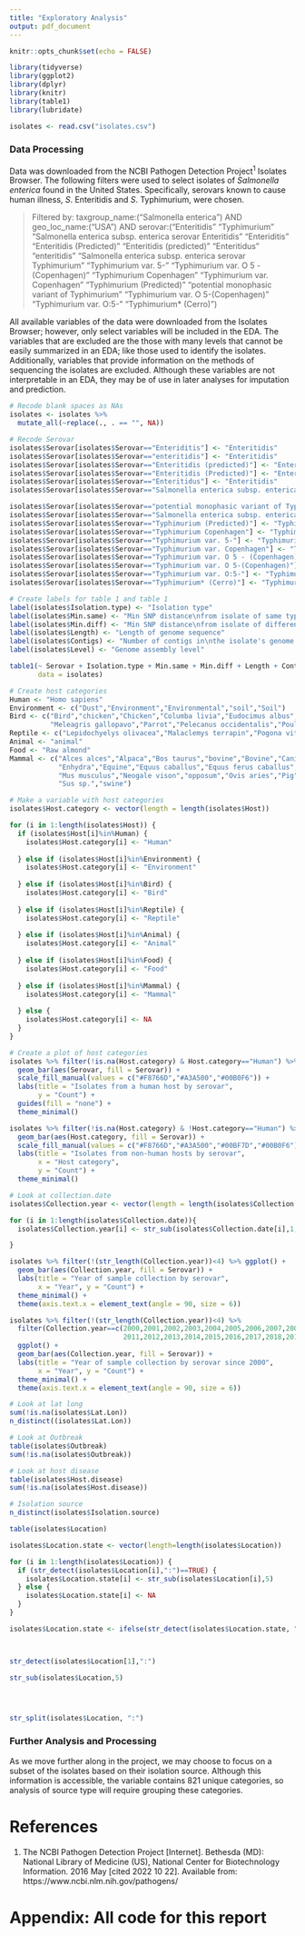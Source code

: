 ```yaml
---
title: "Exploratory Analysis"
output: pdf_document
---
```


```r
knitr::opts_chunk$set(echo = FALSE)
```

```r
library(tidyverse)
library(ggplot2)
library(dplyr)
library(knitr)
library(table1)
library(lubridate)

```

```r
isolates <- read.csv("isolates.csv")

```

### Data Processing
Data was downloaded from the NCBI Pathogen Detection Project^1^ Isolates Browser. The following filters were used to select isolates of *Salmonella enterica* found in the United States. Specifically, serovars known to cause human illness, *S*. Enteritidis and *S*. Typhimurium, were chosen.

> Filtered by: taxgroup_name:("Salmonella enterica") AND geo_loc_name:("USA") AND serovar:("Enteritidis" "Typhimurium" "Salmonella enterica subsp. enterica serovar Enteritidis" "Enteriditis" "Enteritidis (Predicted)" "Enteritidis (predicted)" "Enteritidus" "enteritidis" "Salmonella enterica subsp. enterica serovar Typhimurium" "Typhimurium var. 5-" "Typhimurium var. O 5 - (Copenhagen)" "Typhimurium Copenhagen" "Typhimurium var. Copenhagen" "Typhimurium (Predicted)" "potential monophasic variant of Typhimurium" "Typhimurium var. O 5-(Copenhagen)" "Typhimurium var. O:5-" "Typhimurium* (Cerro)")

All available variables of the data were downloaded from the Isolates Browser; however, only select variables will be included in the EDA. The variables that are excluded are the those with many levels that cannot be easily summarized in an EDA; like those used to identify the isolates. Additionally, variables that provide information on the methods of sequencing the isolates are excluded. Although these variables are not interpretable in an EDA, they may be of use in later analyses for imputation and prediction.

```r
# Recode blank spaces as NAs
isolates <- isolates %>% 
  mutate_all(~replace(., . == "", NA))

# Recode Serovar
isolates$Serovar[isolates$Serovar=="Enteriditis"] <- "Enteritidis"
isolates$Serovar[isolates$Serovar=="enteritidis"] <- "Enteritidis"
isolates$Serovar[isolates$Serovar=="Enteritidis (predicted)"] <- "Enteritidis"
isolates$Serovar[isolates$Serovar=="Enteritidis (Predicted)"] <- "Enteritidis"
isolates$Serovar[isolates$Serovar=="Enteritidus"] <- "Enteritidis"
isolates$Serovar[isolates$Serovar=="Salmonella enterica subsp. enterica serovar Enteritidis"] <- "Enteritidis"

isolates$Serovar[isolates$Serovar=="potential monophasic variant of Typhimurium"] <- "Typhimurium (Monophasic)"
isolates$Serovar[isolates$Serovar=="Salmonella enterica subsp. enterica serovar Typhimurium"] <- "Typhimurium"
isolates$Serovar[isolates$Serovar=="Typhimurium (Predicted)"] <- "Typhimurium"
isolates$Serovar[isolates$Serovar=="Typhimurium Copenhagen"] <- "Typhimurium (Copenhagen)"
isolates$Serovar[isolates$Serovar=="Typhimurium var. 5-"] <- "Typhimurium (Copenhagen)"
isolates$Serovar[isolates$Serovar=="Typhimurium var. Copenhagen"] <- "Typhimurium (Copenhagen)"
isolates$Serovar[isolates$Serovar=="Typhimurium var. O 5 - (Copenhagen)"] <- "Typhimurium (Copenhagen)"
isolates$Serovar[isolates$Serovar=="Typhimurium var. O 5-(Copenhagen)"] <- "Typhimurium (Copenhagen)"
isolates$Serovar[isolates$Serovar=="Typhimurium var. O:5-"] <- "Typhimurium (Copenhagen)"
isolates$Serovar[isolates$Serovar=="Typhimurium* (Cerro)"] <- "Typhimurium (Cerro)"

```

```r
# Create labels for table 1 and table 1
label(isolates$Isolation.type) <- "Isolation type"
label(isolates$Min.same) <- "Min SNP distance\nfrom isolate of same type"
label(isolates$Min.diff) <- "Min SNP distance\nfrom isolate of different type"
label(isolates$Length) <- "Length of genome sequence"
label(isolates$Contigs) <- "Number of contigs in\nthe isolate's genome assembly"
label(isolates$Level) <- "Genome assembly level"

table1(~ Serovar + Isolation.type + Min.same + Min.diff + Length + Contigs + Level, 
       data = isolates)

```

```r
# Create host categories
Human <- "Homo sapiens"
Environment <- c("Dust","Environment","Environmental","soil","Soil")
Bird <- c("Bird","chicken","Chicken","Columba livia","Eudocimus albus","Gallus gallus","Gallus gallus domesticus",
          "Meleagris gallopavo","Parrot","Pelecanus occidentalis","Poultry","Spinus pinus","turkey","Turkey")
Reptile <- c("Lepidochyelys olivacea","Malaclemys terrapin","Pogona vitticeps","SNAKE","Terrepene carolina")
Animal <- "animal"
Food <- "Raw almond"
Mammal <- c("Alces alces","Alpaca","Bos taurus","bovine","Bovine","Canis sp.","Cat","cattle","cow","Deer","Dog",
            "Enhydra","Equine","Equus caballus","Equus ferus caballus","Horse","Lama glama","lamb","mouse",
            "Mus musculus","Neogale vison","opposum","Ovis aries","Pig","porcine","Rabbit","rodent","Sus scrofa",
            "Sus sp.","swine")

# Make a variable with host categories
isolates$Host.category <- vector(length = length(isolates$Host))

for (i in 1:length(isolates$Host)) {
  if (isolates$Host[i]%in%Human) {
    isolates$Host.category[i] <- "Human"
    
  } else if (isolates$Host[i]%in%Environment) {
    isolates$Host.category[i] <- "Environment"
    
  } else if (isolates$Host[i]%in%Bird) {
    isolates$Host.category[i] <- "Bird"
      
  } else if (isolates$Host[i]%in%Reptile) {
    isolates$Host.category[i] <- "Reptile"
    
  } else if (isolates$Host[i]%in%Animal) {
    isolates$Host.category[i] <- "Animal"
    
  } else if (isolates$Host[i]%in%Food) {
    isolates$Host.category[i] <- "Food"
    
  } else if (isolates$Host[i]%in%Mammal) {
    isolates$Host.category[i] <- "Mammal"
    
  } else {
    isolates$Host.category[i] <- NA
  }
}

# Create a plot of host categories
isolates %>% filter(!is.na(Host.category) & Host.category=="Human") %>% ggplot() + 
  geom_bar(aes(Serovar, fill = Serovar)) +
  scale_fill_manual(values = c("#F8766D","#A3A500","#00B0F6")) +
  labs(title = "Isolates from a human host by serovar",
       y = "Count") +
  guides(fill = "none") +
  theme_minimal()

isolates %>% filter(!is.na(Host.category) & !Host.category=="Human") %>% ggplot() + 
  geom_bar(aes(Host.category, fill = Serovar)) +
  scale_fill_manual(values = c("#F8766D","#A3A500","#00BF7D","#00B0F6")) +
  labs(title = "Isolates from non-human hosts by serovar",
       x = "Host category",
       y = "Count") +
  theme_minimal()


```

```r
# Look at collection.date
isolates$Collection.year <- vector(length = length(isolates$Collection.date))

for (i in 1:length(isolates$Collection.date)){
  isolates$Collection.year[i] <- str_sub(isolates$Collection.date[i],1,4)

}

isolates %>% filter(!(str_length(Collection.year))<4) %>% ggplot() +
  geom_bar(aes(Collection.year, fill = Serovar)) +
  labs(title = "Year of sample collection by serovar",
       x = "Year", y = "Count") +
  theme_minimal() +
  theme(axis.text.x = element_text(angle = 90, size = 6))

isolates %>% filter(!(str_length(Collection.year))<4) %>% 
  filter(Collection.year==c(2000,2001,2002,2003,2004,2005,2006,2007,2008,2009,2010,
                            2011,2012,2013,2014,2015,2016,2017,2018,2019,2020,2021,2022)) %>%
  ggplot() +
  geom_bar(aes(Collection.year, fill = Serovar)) +
  labs(title = "Year of sample collection by serovar since 2000",
       x = "Year", y = "Count") +
  theme_minimal() +
  theme(axis.text.x = element_text(angle = 90, size = 6))

```

```r
# Look at lat long
sum(!is.na(isolates$Lat.Lon))
n_distinct((isolates$Lat.Lon))

# Look at Outbreak
table(isolates$Outbreak)
sum(!is.na(isolates$Outbreak))

# Look at host disease
table(isolates$Host.disease)
sum(!is.na(isolates$Host.disease))

# Isolation source
n_distinct(isolates$Isolation.source)

```

```r
table(isolates$Location)

isolates$Location.state <- vector(length=length(isolates$Location))

for (i in 1:length(isolates$Location)) {
  if (str_detect(isolates$Location[i],":")==TRUE) {
    isolates$Location.state[i] <- str_sub(isolates$Location[i],5)
  } else {
    isolates$Location.state[i] <- NA
  }
}

isolates$Location.state <- ifelse(str_detect(isolates$Location.state, "New York"))



str_detect(isolates$Location[1],":")

str_sub(isolates$Location,5)




str_split(isolates$Location, ":")

```

### Further Analysis and Processing
As we move further along in the project, we may choose to focus on a subset of the isolates based on their isolation source. Although this information is accessible, the variable contains 821 unique categories, so analysis of source type will require grouping these categories.


\newpage
# References
1. The NCBI Pathogen Detection Project [Internet]. Bethesda (MD): National Library of Medicine (US), National Center for Biotechnology Information. 2016 May [cited 2022 10 22]. Available from: https://www.ncbi.nlm.nih.gov/pathogens/

# Appendix: All code for this report

```r

```